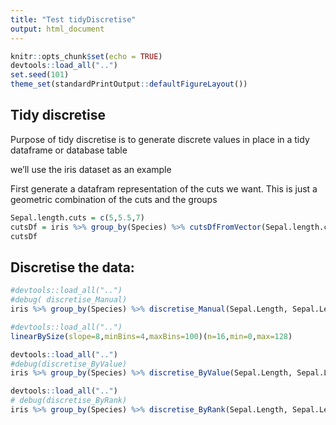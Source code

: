 ```yaml
---
title: "Test tidyDiscretise"
output: html_document
---
```


```r
knitr::opts_chunk$set(echo = TRUE)
devtools::load_all("..")
set.seed(101)
theme_set(standardPrintOutput::defaultFigureLayout())
```

## Tidy discretise

Purpose of tidy discretise is to generate discrete values in place in a tidy dataframe or database table

we'll use the iris dataset as an example

First generate a datafram representation of the cuts we want. This is just a geometric combination of the cuts and the groups


```r
Sepal.length.cuts = c(5,5.5,7)
cutsDf = iris %>% group_by(Species) %>% cutsDfFromVector(Sepal.length.cuts)
cutsDf
```

## Discretise the data:

```r
#devtools::load_all("..")
#debug( discretise_Manual)
iris %>% group_by(Species) %>% discretise_Manual(Sepal.Length, Sepal.Length.Discrete, cutsDf, factorise=TRUE)
```
```r
#devtools::load_all("..")
linearBySize(slope=8,minBins=4,maxBins=100)(n=16,min=0,max=128)

```

```r
devtools::load_all("..")
#debug(discretise_ByValue)
iris %>% group_by(Species) %>% discretise_ByValue(Sepal.Length, Sepal.Length.Discrete, binStrategy = logNormalCentiles(bins=4))
```

```r
devtools::load_all("..")
# debug(discretise_ByRank)
iris %>% group_by(Species) %>% discretise_ByRank(Sepal.Length, Sepal.Length.Discrete)
```